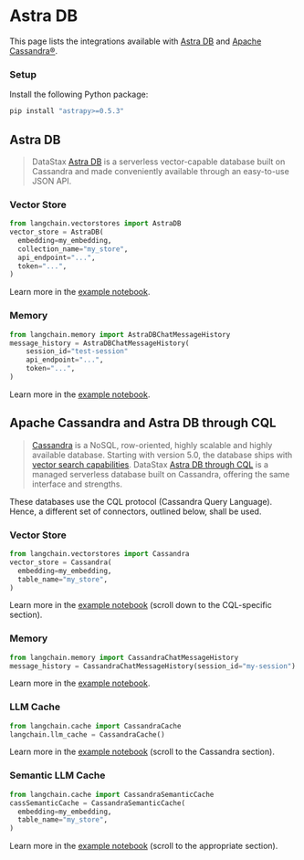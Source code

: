 # Astra DB

This page lists the integrations available with [Astra DB](https://docs.datastax.com/en/astra/home/astra.html) and [Apache Cassandra®](https://cassandra.apache.org/).

### Setup

Install the following Python package:

```bash
pip install "astrapy>=0.5.3"
```

## Astra DB

> DataStax [Astra DB](https://docs.datastax.com/en/astra/home/astra.html) is a serverless vector-capable database built on Cassandra and made conveniently available
> through an easy-to-use JSON API.

### Vector Store

```python
from langchain.vectorstores import AstraDB
vector_store = AstraDB(
  embedding=my_embedding,
  collection_name="my_store",
  api_endpoint="...",
  token="...",
)
```

Learn more in the [example notebook](/docs/integrations/vectorstores/astradb).


### Memory

```python
from langchain.memory import AstraDBChatMessageHistory
message_history = AstraDBChatMessageHistory(
    session_id="test-session"
    api_endpoint="...",
    token="...",
)
```

Learn more in the [example notebook](/docs/integrations/memory/astradb_chat_message_history).


## Apache Cassandra and Astra DB through CQL

> [Cassandra](https://cassandra.apache.org/) is a NoSQL, row-oriented, highly scalable and highly available database.
> Starting with version 5.0, the database ships with [vector search capabilities](https://cassandra.apache.org/doc/trunk/cassandra/vector-search/overview.html).
> DataStax [Astra DB through CQL](https://docs.datastax.com/en/astra-serverless/docs/vector-search/quickstart.html) is a managed serverless database built on Cassandra, offering the same interface and strengths.

These databases use the CQL protocol (Cassandra Query Language).
Hence, a different set of connectors, outlined below, shall be used.

### Vector Store

```python
from langchain.vectorstores import Cassandra
vector_store = Cassandra(
  embedding=my_embedding,
  table_name="my_store",
)
```

Learn more in the [example notebook](/docs/integrations/vectorstores/astradb) (scroll down to the CQL-specific section).


### Memory

```python
from langchain.memory import CassandraChatMessageHistory
message_history = CassandraChatMessageHistory(session_id="my-session")
```

Learn more in the [example notebook](/docs/integrations/memory/cassandra_chat_message_history).


### LLM Cache

```python
from langchain.cache import CassandraCache
langchain.llm_cache = CassandraCache()
```

Learn more in the [example notebook](/docs/integrations/llms/llm_caching) (scroll to the Cassandra section).


### Semantic LLM Cache

```python
from langchain.cache import CassandraSemanticCache
cassSemanticCache = CassandraSemanticCache(
  embedding=my_embedding,
  table_name="my_store",
)
```

Learn more in the [example notebook](/docs/integrations/llms/llm_caching) (scroll to the appropriate section).
